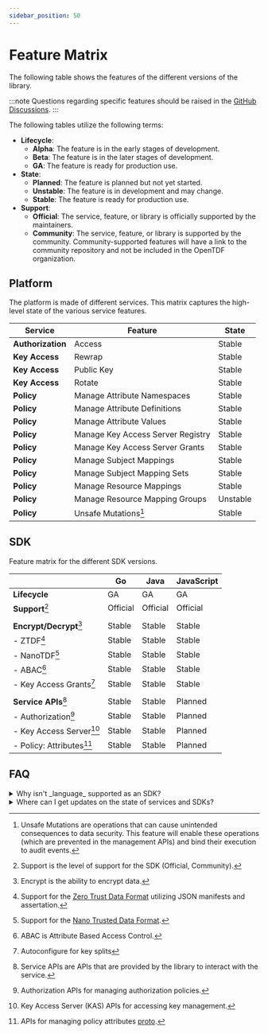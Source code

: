 ```yaml
---
sidebar_position: 50
---
```


# Feature Matrix

The following table shows the features of the different versions of the library.

:::note
Questions regarding specific features should be raised in the [GitHub Discussions](https://github.com/orgs/opentdf/discussions).
:::

The following tables utilize the following terms:

- **Lifecycle**:
    - **Alpha**: The feature is in the early stages of development.
    - **Beta**: The feature is in the later stages of development.
    - **GA**: The feature is ready for production use.
- **State**:
    - **Planned**: The feature is planned but not yet started.
    - **Unstable**: The feature is in development and may change.
    - **Stable**: The feature is ready for production use.
- **Support**:
    - **Official**: The service, feature, or library is officially supported by the maintainers.
    - **Community**: The service, feature, or library is supported by the community. Community-supported features will have a link to the community repository and not be included in the OpenTDF organization.

## Platform

The platform is made of different services. This matrix captures the high-level state of the various service features.

| Service           | Feature                      | State        |
| ----------------- | ---------------------------- | ------------ |
| **Authorization** | Access                       | Stable       |
| **Key Access**    | Rewrap                       | Stable       |
| **Key Access**    | Public Key                   | Stable       |
| **Key Access**    | Rotate                       | Stable       |
| **Policy**        | Manage Attribute Namespaces  | Stable       |
| **Policy**        | Manage Attribute Definitions | Stable       |
| **Policy**        | Manage Attribute Values      | Stable       |
| **Policy**        | Manage Key Access Server Registry     | Stable       |
| **Policy**        | Manage Key Access Server Grants     | Stable       |
| **Policy**        | Manage Subject Mappings      | Stable       |
| **Policy**        | Manage Subject Mapping Sets  | Stable       |
| **Policy**        | Manage Resource Mappings     | Stable       |
| **Policy**        | Manage Resource Mapping Groups | Unstable       |
| **Policy**        | Unsafe Mutations[^1]         | Stable       |

[^1]: Unsafe Mutations are operations that can cause unintended consequences to data security. This feature will enable these operations (which are prevented in the management APIs) and bind their execution to audit events.

## SDK

Feature matrix for the different SDK versions.

|                            | Go       | Java     | JavaScript |
| :------------------------- | -------- | -------- | ---------- |
| **Lifecycle**              | GA       | GA       | GA         |
| **Support**[^101]          | Official | Official | Official   |
|                            |          |          |            |
| **Encrypt/Decrypt**[^103]  | Stable   | Stable   | Stable     |
| - ZTDF[^110]               | Stable   | Stable   | Stable     |
| - NanoTDF[^111]            | Stable   | Stable   | Stable     |
| - ABAC[^112]               | Stable   | Stable   | Stable     |
| - Key Access Grants[^140]  | Stable   | Stable   | Stable     |
|                            |          |          |            |
| **Service APIs**[^105]     | Stable   | Stable   | Planned    |
| - Authorization[^120]      | Stable   | Stable   | Planned    |
| - Key Access Server[^121]  | Stable   | Stable   | Planned    |
| - Policy: Attributes[^130] | Stable   | Stable   | Planned    |

[^101]: Support is the level of support for the SDK (Official, Community).
[^103]: Encrypt is the ability to encrypt data.
[^105]: Service APIs are APIs that are provided by the library to interact with the service.
[^110]: Support for the [Zero Trust Data Format](https://github.com/opentdf/spec/tree/main/schema/tdf) utilizing JSON manifests and assertation.
[^111]: Support for the [Nano Trusted Data Format](https://github.com/opentdf/spec/tree/main/schema/nanotdf).
[^112]: ABAC is Attribute Based Access Control.
[^113]: Dissem is Dissemination List (i.e., email lists).
[^120]: Authorization APIs for managing authorization policies.
[^121]: Key Access Server (KAS) APIs for accessing key management.
[^130]: APIs for managing policy attributes [proto](https://github.com/opentdf/platform/blob/main/service/policy/attributes/attributes.proto).
[^140]: Autoconfigure for key splits

## FAQ

<details>
<summary>Why isn't _language_ supported as an SDK?</summary>
To ensure we can provide the best support for the SDKs, we have decided to focus on a limited scope of languages which
meet our criteria such as performance and environment. Python and C# were supported in the first version of the platform, but as we assessed our ability to maintain the SDKs, we decided to focus on the most popular and performant languages. We are open to community contributions to support these languages.
</details>

<details>
<summary>Where can I get updates on the state of services and SDKs?</summary>
The best place to get updates on the state of the services and SDKs is the
[OpenTDF GitHub Discussions](https://github.com/orgs/opentdf/discussions).
</details>
